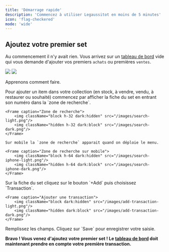 ```yaml
---
title: 'Démarrage rapide'
description: 'Commencez à utiliser Legaussitot en moins de 5 minutes'
icon: 'flag-checkered'
mode: 'wide'
---
```


## Ajoutez votre premier set

Au commencement il n'y avait rien. Vous arrivez sur un [tableau de bord](/lg-french/dashboard) vide qui vous demande d'ajouter vos premiers `achats` ou premières `ventes`.

<Frame caption="Tableau de bord lors de votre première connexion.">
        <img className="block dark:hidden" src="/images/empty-dashboard-light.png"/>
        <img className="hidden dark:block" src="/images/empty-dashboard-dark.png"/>
</Frame>

Apprenons comment faire.

<Steps>
  <Step title="Recherchez le set">
    Pour ajouter un item dans votre collection (en stock, à vendre, vendu, à restaurer ou souhaité) commencez par afficher la fiche du set en entrant son numéro dans la `zone de recherche`.
    
    <Frame caption="Zone de recherche">
        <img className="block h-32 dark:hidden" src="/images/search-light.png"/>
        <img className="hidden h-32 dark:block" src="/images/search-dark.png"/>
    </Frame>

    Sur mobile la `zone de recherche` apparait quand on déploie le menu.

    <Frame caption="Zone de recherche sur mobile">
        <img className="block h-64 dark:hidden" src="/images/search-iphone-light.png"/>
        <img className="hidden h-64 dark:block" src="/images/search-iphone-dark.png"/>
    </Frame>

  </Step>
  <Step title="Ajoutez une transaction">
    Sur la fiche du set cliquez sur le bouton `+Add` puis choisissez `Transaction`.

    <Frame caption="Ajouter une transaction">
        <img className="block dark:hidden" src="/images/add-transaction-light.png"/>
        <img className="hidden dark:block" src="/images/add-transaction-dark.png"/>
    </Frame>
  </Step>
  <Step title="Saisissez les informations">
    Remplissez les champs.

<AddTransaction />

  </Step>
  <Step title="Sauvegardez">
    Cliquez sur `Save` pour enregistrer votre saisie.
  </Step>
</Steps>

**Bravo ! Vous venez d'ajoutez votre premier set ! Le [tableau de bord](/lg-french/dashboard) doit maintenant prendre en compte votre première transaction.**

